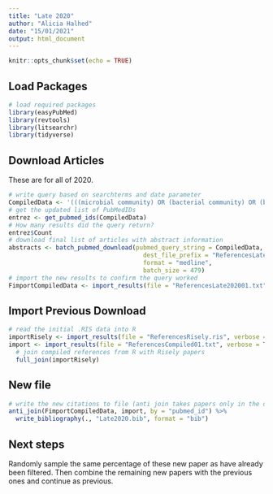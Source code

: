 ```yaml
---
title: "Late 2020"
author: "Alicia Halhed"
date: "15/01/2021"
output: html_document
---
```


```r
knitr::opts_chunk$set(echo = TRUE)
```

## Load Packages
```r
# load required packages
library(easyPubMed)
library(revtools)
library(litsearchr)
library(tidyverse)
```

## Download Articles

These are for all of 2020.
```r
# write query based on searchterms and date parameter
CompiledData <- '(((microbial community) OR (bacterial community) OR (bacterial communities) OR (microbial communities) OR (microbial species)) AND ((community structure) OR (microbiome project) OR (community composition)) AND ((core microbiome)) AND (("2018"[Date - Publication] : "2020"[Date - Publication]))'
# get the updated list of PubMedIDs
entrez <- get_pubmed_ids(CompiledData)
# How many results did the query return?
entrez$Count
# download final list of articles with abstract information
abstracts <- batch_pubmed_download(pubmed_query_string = CompiledData,
                                     dest_file_prefix = "ReferencesLate2020",
                                     format = "medline",
                                     batch_size = 479)
# import the new results to confirm the query worked
FimportCompiledData <- import_results(file = "ReferencesLate202001.txt", verbose = TRUE)
```

## Import Previous Download
```r
# read the initial .RIS data into R
importRisely <- import_results(file = "ReferencesRisely.ris", verbose = TRUE)
import <- import_results(file = "ReferencesCompiled01.txt", verbose = TRUE) %>%
  # join compiled references from R with Risely papers
  full_join(importRisely)
```

## New file
```r
# write the new citations to file (anti join takes papers only in the download)
anti_join(FimportCompiledData, import, by = "pubmed_id") %>%
  write_bibliography(., "Late2020.bib", format = "bib") 
```

## Next steps
Randomly sample the same percentage of these new paper as have already been filtered. Then combine the remaining new papers with the previous ones and continue as previous.
